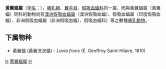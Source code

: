 {{Automatic taxobox
| taxon = Lavia
| authority = Gray, 1838
}}

'''黃翼蝠屬'''（[[学名|学名]]：{{lang|la|''Lavia''}}），[[哺乳綱|哺乳綱]]、[[翼手目|翼手目]]、[[假吸血蝠科|假吸血蝠科]]的一屬，而與黃翼蝠屬（黃翼蝠）同科的動物尚有[[澳洲假吸血蝠屬|澳洲假吸血蝠屬]]（澳洲假吸血蝠）、假吸血蝠屬（印度假吸血蝠）、非洲假吸血蝠屬（非洲假吸血蝠）、假吸血蝠科）等之數種[[哺乳動物|哺乳動物]]。

==下属物种==
* 黃翼蝠 (黃翼洗浣蝠) - ''Lavia frons''  (É. Geoffroy Saint-Hilaire, 1810)

{{taxonbar}}
[[Category:假吸血蝠科|H]]
[[Category:黄翼蝠属|]]
[[Category:_1838年描述的分类群|H]]